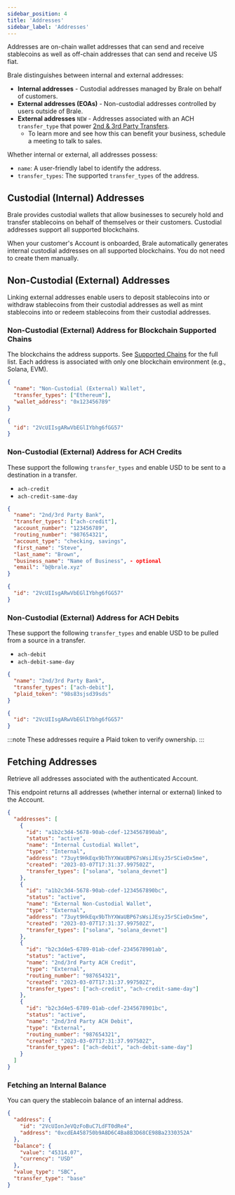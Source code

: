 ```yaml
---
sidebar_position: 4
title: 'Addresses'
sidebar_label: 'Addresses'
---
```


<p class="intro-subheading">
  Addresses are on-chain wallet addresses that can send and receive stablecoins as well as off-chain
  addresses that can send and receive US fiat.
</p>

Brale distinguishes between internal and external addresses:

- **Internal addresses** - Custodial addresses managed by Brale on behalf of customers.
- **External addresses (EOAs)** - Non-custodial addresses controlled by users outside of Brale.
- **External addresses** `NEW` - Addresses associated with an ACH `transfer_type` that power [2nd & 3rd Party Transfers](/guides/2nd-and-3rd-party-transfers).
  - To learn more and see how this can benefit your business, schedule a meeting to <ExternalLink href="https://brale.xyz/contact" title="Schedule a meeting with Brale">talk to sales</ExternalLink>.

Whether internal or external, all addresses possess:

- `name`: A user-friendly label to identify the address.
- `transfer_types`: The supported `transfer_types` of the address.

## Custodial (Internal) Addresses

Brale provides custodial wallets that allow businesses to securely hold and transfer stablecoins on behalf of themselves or their customers. Custodial addresses support all supported blockchains.

When your customer's Account is onboarded, Brale automatically generates internal custodial addresses on all supported blockchains. You do not need to create them manually.

## Non-Custodial (External) Addresses

Linking external addresses enable users to deposit stablecoins into or withdraw stablecoins from their custodial addresses as well as mint stablecoins into or redeem stablecoins from their custodial addresses.

<HTTPMethod method="POST" endpoint="https://api.brale.xyz/accounts/account_id/addresses/external" />

### Non-Custodial (External) Address for Blockchain Supported Chains

The blockchains the address supports. See [Supported Chains](/coverage/stablecoins-and-blockchains) for the full list. Each address is associated with only one blockchain environment (e.g., Solana, EVM).

```json title="Request"
{
  "name": "Non-Custodial (External) Wallet",
  "transfer_types": ["Ethereum"],
  "wallet_address": "0x123456789"
}
```

```json title="Response"
{
  "id": "2VcUIIsgARwVbEGlIYbhg6fGG57"
}
```

### Non-Custodial (External) Address for ACH Credits

These support the following `transfer_types` and enable USD to be sent to a destination in a transfer.

- `ach-credit`
- `ach-credit-same-day`

```json title="Request"
{
  "name": "2nd/3rd Party Bank",
  "transfer_types": ["ach-credit"],
  "account_number": "123456789",
  "routing_number": "987654321",
  "account_type": "checking, savings",
  "first_name": "Steve",
  "last_name": "Brown",
  "business_name": "Name of Business", - optional
  "email": "b@brale.xyz"
}
```

```json title="Response"
{
  "id": "2VcUIIsgARwVbEGlIYbhg6fGG57"
}
```

### Non-Custodial (External) Address for ACH Debits

These support the following `transfer_types` and enable USD to be pulled from a source in a transfer.

- `ach-debit`
- `ach-debit-same-day`

```json title="Request"
{
  "name": "2nd/3rd Party Bank",
  "transfer_types": ["ach-debit"],
  "plaid_token": "98s83sjsd39sds"
}
```

```json title="Response"
{
  "id": "2VcUIIsgARwVbEGlIYbhg6fGG57"
}
```

:::note
These addresses require a Plaid token to verify ownership.
:::

## Fetching Addresses

Retrieve all addresses associated with the authenticated Account.

This endpoint returns all addresses (whether internal or external) linked to the Account.

<HTTPMethod method="GET" endpoint="https://api.brale.xyz/accounts/account_id/addresses" />

```json title="Response"
{
  "addresses": [
    {
      "id": "a1b2c3d4-5678-90ab-cdef-1234567890ab",
      "status": "active",
      "name": "Internal Custodial Wallet",
      "type": "Internal",
      "address": "73uyt9HkEqx9bThYXWaUBP67sWsiJEsyJ5rSCieDx5me",
      "created": "2023-03-07T17:31:37.997502Z",
      "transfer_types": ["solana", "solana_devnet"]
    },
    {
      "id": "a1b2c3d4-5678-90ab-cdef-1234567890bc",
      "status": "active",
      "name": "External Non-Custodial Wallet",
      "type": "External",
      "address": "73uyt9HkEqx9bThYXWaUBP67sWsiJEsyJ5rSCieDx5me",
      "created": "2023-03-07T17:31:37.997502Z",
      "transfer_types": ["solana", "solana_devnet"]
    },
    {
      "id": "b2c3d4e5-6789-01ab-cdef-2345678901ab",
      "status": "active",
      "name": "2nd/3rd Party ACH Credit",
      "type": "External",
      "routing_number": "987654321",
      "created": "2023-03-07T17:31:37.997502Z",
      "transfer_types": ["ach-credit", "ach-credit-same-day"]
    },
    {
      "id": "b2c3d4e5-6789-01ab-cdef-2345678901bc",
      "status": "active",
      "name": "2nd/3rd Party ACH Debit",
      "type": "External",
      "routing_number": "987654321",
      "created": "2023-03-07T17:31:37.997502Z",
      "transfer_types": ["ach-debit", "ach-debit-same-day"]
    }
  ]
}
```

### Fetching an Internal Balance

You can query the stablecoin balance of an internal address.

<HTTPMethod
  method="GET"
  endpoint="https://api.brale.xyz/accounts/account_id/addresses/address_id/balance?transfer_type=chain&value_type=token"
/>

```json title="Response"
{
  "address": {
    "id": "2VcUIonJeVQzFoBuC7LdFT0dRe4",
    "address": "0xcdEA458750b9A8D6C4Ba8B3D68CE98Ba2330352A"
  },
  "balance": {
    "value": "45314.07",
    "currency": "USD"
  },
  "value_type": "SBC",
  "transfer_type": "base"
}
```
